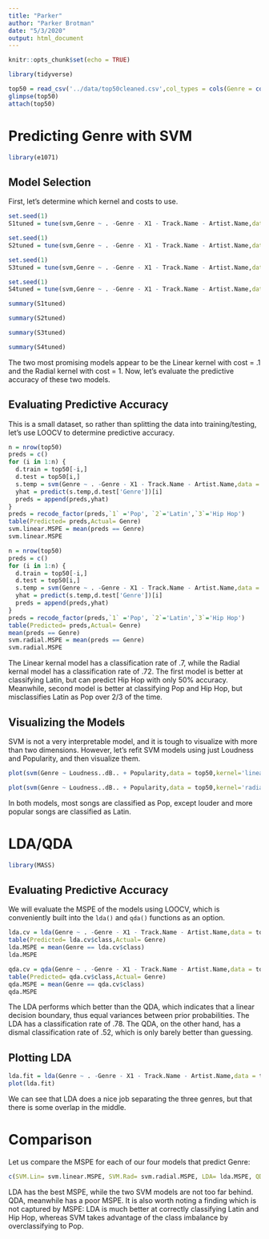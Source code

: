 ```yaml
---
title: "Parker"
author: "Parker Brotman"
date: "5/3/2020"
output: html_document
---
```


```r
knitr::opts_chunk$set(echo = TRUE)
```


```r
library(tidyverse)
```

```r
top50 = read_csv('../data/top50cleaned.csv',col_types = cols(Genre = col_factor()))
glimpse(top50)
attach(top50)
```


# Predicting Genre with SVM
```r
library(e1071)
```

## Model Selection
First, let's determine which kernel and costs to use.
```r
set.seed(1)
S1tuned = tune(svm,Genre ~ . -Genre - X1 - Track.Name - Artist.Name,data = top50,kernel='linear',ranges = list(cost=10^seq(-3,3)) )
```
```r
set.seed(1)
S2tuned = tune(svm,Genre ~ . -Genre - X1 - Track.Name - Artist.Name,data = top50,kernel='polynomial',ranges = list(cost=10^seq(-3,3)) )
```
```r
set.seed(1)
S3tuned = tune(svm,Genre ~ . -Genre - X1 - Track.Name - Artist.Name,data = top50,kernel='radial',ranges = list(cost=10^seq(-3,3)) )
```
```r
set.seed(1)
S4tuned = tune(svm,Genre ~ . -Genre - X1 - Track.Name - Artist.Name,data = top50,kernel='sigmoid',ranges = list(cost=10^seq(-3,3)) )
```

```r
summary(S1tuned)
```
```r
summary(S2tuned)
```
```r
summary(S3tuned)
```
```r
summary(S4tuned)
```

The two most promising models appear to be the Linear kernel with cost = .1 and the Radial kernel with cost = 1. Now, let's evaluate the predictive accuracy of these two models.


## Evaluating Predictive Accuracy
This is a small dataset, so rather than splitting the data into training/testing, let's use LOOCV to determine predictive accuracy.
```r
n = nrow(top50)
preds = c()
for (i in 1:n) {
  d.train = top50[-i,]
  d.test = top50[i,]
  s.temp = svm(Genre ~ . -Genre - X1 - Track.Name - Artist.Name,data = d.train,kernel='linear',cost=.1)
  yhat = predict(s.temp,d.test['Genre'])[i]
  preds = append(preds,yhat)
}
preds = recode_factor(preds,`1` ='Pop', `2`='Latin',`3`='Hip Hop')
table(Predicted= preds,Actual= Genre)
svm.linear.MSPE = mean(preds == Genre)
svm.linear.MSPE
```
```r
n = nrow(top50)
preds = c()
for (i in 1:n) {
  d.train = top50[-i,]
  d.test = top50[i,]
  s.temp = svm(Genre ~ . -Genre - X1 - Track.Name - Artist.Name,data = d.train,kernel='radial',cost=1)
  yhat = predict(s.temp,d.test['Genre'])[i]
  preds = append(preds,yhat)
}
preds = recode_factor(preds,`1` ='Pop', `2`='Latin',`3`='Hip Hop')
table(Predicted= preds,Actual= Genre)
mean(preds == Genre)
svm.radial.MSPE = mean(preds == Genre)
svm.radial.MSPE
```

The Linear kernal model has a classification rate of .7, while the Radial kernal model has a classification rate of .72. The first model is better at classifying Latin, but can predict Hip Hop with only 50% accuracy. Meanwhile, second model is better at classifying Pop and Hip Hop, but misclassifies Latin as Pop over 2/3 of the time.


## Visualizing the Models
SVM is not a very interpretable model, and it is tough to visualize with more than two dimensions. However, let's refit SVM models using just Loudness and Popularity, and then visualize them.
```r
plot(svm(Genre ~ Loudness..dB.. + Popularity,data = top50,kernel='linear',cost=.1),top50,Loudness..dB.. ~ Popularity)
```
```r
plot(svm(Genre ~ Loudness..dB.. + Popularity,data = top50,kernel='radial',cost=1),top50,Loudness..dB.. ~ Popularity)
```

In both models, most songs are classified as Pop, except louder and more popular songs are classified as Latin.



# LDA/QDA
```r
library(MASS)
```

## Evaluating Predictive Accuracy
We will evaluate the MSPE of the models using LOOCV, which is conveniently built into the `lda()` and `qda()` functions as an option.
```r
lda.cv = lda(Genre ~ . -Genre - X1 - Track.Name - Artist.Name,data = top50,CV = TRUE)
table(Predicted= lda.cv$class,Actual= Genre)
lda.MSPE = mean(Genre == lda.cv$class)
lda.MSPE
```


```r
qda.cv = qda(Genre ~ . -Genre - X1 - Track.Name - Artist.Name,data = top50,CV = TRUE)
table(Predicted= qda.cv$class,Actual= Genre)
qda.MSPE = mean(Genre == qda.cv$class)
qda.MSPE
```

The LDA performs which better than the QDA, which indicates that a linear decision boundary, thus equal variances between prior probabilities. The LDA has a classification rate of .78. The QDA, on the other hand, has a dismal classification rate of .52, which is only barely better than guessing.

## Plotting LDA
```r
lda.fit = lda(Genre ~ . -Genre - X1 - Track.Name - Artist.Name,data = top50)
plot(lda.fit)
```

We can see that LDA does a nice job separating the three genres, but that there is some overlap in the middle.


# Comparison

Let us compare the MSPE for each of our four models that predict Genre:
```r
c(SVM.Lin= svm.linear.MSPE, SVM.Rad= svm.radial.MSPE, LDA= lda.MSPE, QDA= qda.MSPE)
```
LDA has the best MSPE, while the two SVM models are not too far behind. QDA, meanwhile has a poor MSPE. It is also worth noting a finding which is not captured by MSPE: LDA is much better at correctly classifying Latin and Hip Hop, whereas SVM takes advantage of the class imbalance by overclassifying to Pop.

